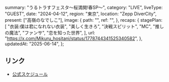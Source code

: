   summary: "うるトラすフェスタ〜桜満開!春SP〜",
  category: "LIVE",
  liveType: "GUEST",
  date: "2024-04-12",
  region: "東京",
  location: "Zepp DiverCity",
  present: ["高嶺のなでしこ"],
  image: {
    path: "",
    ref: "",
  },
  recaps: {
    stagePlan: [
      "衣装:僕は君になれない衣装",
      "美しく生きろ",
      "決戦スピリット",
      "MC",
      "推しの魔法",
      "ファンサ",
      "恋を知った世界",
    ],
    url: "https://x.com/Mikuru_hositani/status/1778744341525340582",
  },
  updatedAt: "2025-06-14",
};

## リンク

- [公式スケジュール](https://takanenonadeshiko.jp/?p=1946)
